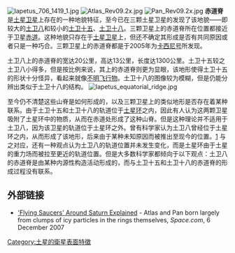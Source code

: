 {{nofootnotes|time=2009-05-19T12:43:12+00:00}}
[[Image:Iapetus_706_1419_1.jpg|thumb]]
[[Image:Atlas_Rev09.2x.jpg|thumb]]
[[Image:Pan_Rev09.2x.jpg|thumb]]
'''赤道脊'''是[[土星|土星]][[卫星|卫星]]上存在的一种地貌特征，至今已在三颗土星卫星的发现了该地貌——即较大的[[土卫八|土卫八]]和较小的[[土卫十五|土卫十五]]、[[土卫十八|土卫十八]]。三颗卫星上的赤道脊所在位置都接近于卫星[[赤道|赤道]]。这种地貌只存在于[[土星卫星|土星卫星]]上，但还不确定其形成是否有共同原因或者只是一种巧合。三颗卫星上的赤道脊都是于2005年为[[卡西尼号|卡西尼号]]所发现。

土卫八上的赤道脊的宽达20公里，高达13公里，长度达1300公里。土卫十五较之土卫八小得多，但是按比例来说，其上的赤道脊则更为显眼，该地形使得土卫十五的形状十分怪异，看起来就像[[不明飞行物|不明飞行物]]。土卫十八的图像较为模糊，但是仍能分辨出类似于土卫十八的结构。
[[Image:Iapetus_equatorial_ridge.jpg|thumb]]

至今仍不清楚这些山脊是如何形成的，以及三颗卫星上的类似地形是否存在着某种联系。由于土卫十五和土卫十八的轨道位于[[土星环|土星环]]之内，因此有人认为这两颗卫星吸附了土星环中的物质，从而在赤道处形成了这种山脊。但是这种理论并不适用于土卫八，因为该卫星的轨道位于土星环之外。曾有科学家认为土卫八曾经位于土星环之内，从而形成了该地形，后来由于某种未知原因而被推出至现今的位置。[http://www.universetoday.com/am/publish/iapetus_consume_saturn_ring.html] {{Wayback|url=http://www.universetoday.com/am/publish/iapetus_consume_saturn_ring.html |date=20060626021329 }}与之对应，还有一种观点认为土卫八的轨道位置并未发生变化，而是土星环由于土星的重力场而被拉至更近的轨道位置。但是大多数科学家都倾向于以下观点：土卫八的赤道脊是由某种内源性构造活动形成的，而与土卫十五和土卫十八的赤道脊的形成过程没有联系。

==外部链接==
*[http://www.space.com/scienceastronomy/071206-saturn-moons.html 'Flying Saucers' Around Saturn Explained] {{Wayback|url=http://www.space.com/scienceastronomy/071206-saturn-moons.html |date=20090918084330 }} - Atlas and Pan born largely from clumps of icy particles in the rings themselves, ''Space.com'', 6 December 2007

{{天文小作品}}

[[Category:土星的衛星表面特徵|Category:土星的衛星表面特徵]]